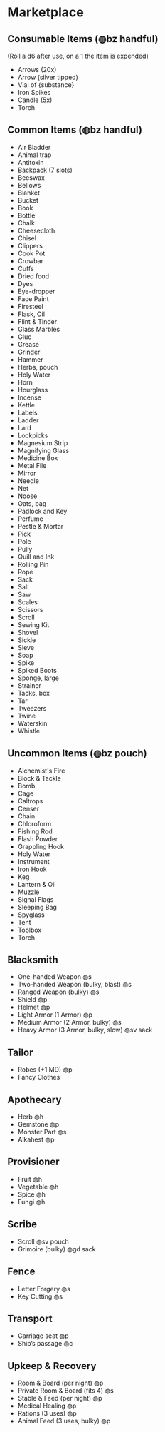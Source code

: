 # Marketplace

## Consumable Items (◍bz handful)
(Roll a d6 after use, on a 1 the item is expended)

* Arrows (20x)
* Arrow (silver tipped)
* Vial of {substance}
* Iron Spikes
* Candle (5x)
* Torch

## Common Items (◍bz handful)

* Air Bladder
* Animal trap
* Antitoxin
* Backpack (7 slots)
* Beeswax
* Bellows
* Blanket
* Bucket
* Book
* Bottle
* Chalk
* Cheesecloth
* Chisel
* Clippers 
* Cook Pot
* Crowbar
* Cuffs
* Dried food 
* Dyes
* Eye-dropper
* Face Paint
* Firesteel
* Flask, Oil
* Flint & Tinder
* Glass Marbles
* Glue
* Grease
* Grinder
* Hammer
* Herbs, pouch
* Holy Water
* Horn
* Hourglass
* Incense
* Kettle
* Labels
* Ladder
* Lard
* Lockpicks
* Magnesium Strip
* Magnifying Glass
* Medicine Box
* Metal File
* Mirror
* Needle
* Net
* Noose
* Oats, bag
* Padlock and Key
* Perfume
* Pestle & Mortar
* Pick
* Pole
* Pully
* Quill and Ink
* Rolling Pin
* Rope
* Sack
* Salt
* Saw
* Scales
* Scissors
* Scroll
* Sewing Kit
* Shovel
* Sickle
* Sieve
* Soap
* Spike
* Spiked Boots
* Sponge, large
* Strainer
* Tacks, box
* Tar
* Tweezers
* Twine
* Waterskin
* Whistle

## Uncommon Items (◍bz pouch)

* Alchemist's Fire
* Block & Tackle
* Bomb
* Cage
* Caltrops
* Censer
* Chain
* Chloroform
* Fishing Rod
* Flash Powder
* Grappling Hook
* Holy Water
* Instrument
* Iron Hook
* Keg
* Lantern & Oil 
* Muzzle
* Signal Flags 
* Sleeping Bag 
* Spyglass
* Tent
* Toolbox
* Torch

## Blacksmith

* One-handed Weapon ◍s
* Two-handed Weapon (bulky, blast) ◍s 
* Ranged Weapon (bulky) ◍s
* Shield ◍p
* Helmet ◍p
* Light Armor (1 Armor) ◍p
* Medium Armor (2 Armor, bulky) ◍s
* Heavy Armor (3 Armor, bulky, slow) ◍sv sack

## Tailor

* Robes (+1 MD) ◍p
* Fancy Clothes 

## Apothecary

* Herb ◍h
* Gemstone ◍p
* Monster Part ◍s
* Alkahest ◍p

## Provisioner

* Fruit ◍h
* Vegetable ◍h
* Spice ◍h
* Fungi ◍h

## Scribe

* Scroll ◍sv pouch
* Grimoire (bulky) ◍gd sack

## Fence

* Letter Forgery ◍s
* Key Cutting ◍s

## Transport

* Carriage seat ◍p
* Ship’s passage ◍c

## Upkeep & Recovery

* Room & Board (per night) ◍p
* Private Room & Board (fits 4) ◍s
* Stable & Feed (per night) ◍p
* Medical Healing ◍p
* Rations (3 uses) ◍p
* Animal Feed (3 uses, bulky) ◍p
